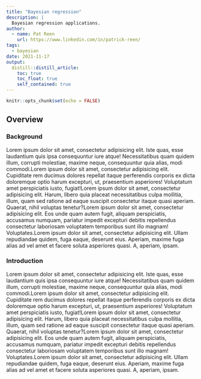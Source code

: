 ```yaml
---
title: "Bayesian regression"
description: | 
  Bayesian regression applications.
author:
  - name: Pat Reen 
    url: https://www.linkedin.com/in/patrick-reen/
tags:
  - bayesian
date: 2021-11-17
output:
  distill::distill_article: 
    toc: true
    toc_float: true
    self_contained: true
---
```


```r
knitr::opts_chunk$set(echo = FALSE)
```

## Overview 

### Background 
Lorem ipsum dolor sit amet, consectetur adipisicing elit. Iste quas, esse laudantium quis ipsa consequuntur iure atque! Necessitatibus quam quidem illum, corrupti molestiae, maxime neque, consequuntur quia alias, modi commodi.Lorem ipsum dolor sit amet, consectetur adipisicing elit. Cupiditate rem ducimus dolores repellat itaque perferendis corporis ex dicta doloremque optio harum excepturi, ut, praesentium asperiores! Voluptatum amet perspiciatis iusto, fugiat!Lorem ipsum dolor sit amet, consectetur adipisicing elit. Harum, libero quia placeat necessitatibus culpa mollitia, illum, quam sed ratione ad eaque suscipit consectetur itaque quasi aperiam. Quaerat, nihil voluptas tenetur?Lorem ipsum dolor sit amet, consectetur adipisicing elit. Eos unde quam autem fugit, aliquam perspiciatis, accusamus numquam, pariatur impedit excepturi debitis repellendus consectetur laboriosam voluptatem temporibus sunt illo magnam! Voluptates.Lorem ipsum dolor sit amet, consectetur adipisicing elit. Ullam repudiandae quidem, fuga eaque, deserunt eius. Aperiam, maxime fuga alias ad vel amet et facere soluta asperiores quasi. A, aperiam, ipsam.

### Introduction
Lorem ipsum dolor sit amet, consectetur adipisicing elit. Iste quas, esse laudantium quis ipsa consequuntur iure atque! Necessitatibus quam quidem illum, corrupti molestiae, maxime neque, consequuntur quia alias, modi commodi.Lorem ipsum dolor sit amet, consectetur adipisicing elit. Cupiditate rem ducimus dolores repellat itaque perferendis corporis ex dicta doloremque optio harum excepturi, ut, praesentium asperiores! Voluptatum amet perspiciatis iusto, fugiat!Lorem ipsum dolor sit amet, consectetur adipisicing elit. Harum, libero quia placeat necessitatibus culpa mollitia, illum, quam sed ratione ad eaque suscipit consectetur itaque quasi aperiam. Quaerat, nihil voluptas tenetur?Lorem ipsum dolor sit amet, consectetur adipisicing elit. Eos unde quam autem fugit, aliquam perspiciatis, accusamus numquam, pariatur impedit excepturi debitis repellendus consectetur laboriosam voluptatem temporibus sunt illo magnam! Voluptates.Lorem ipsum dolor sit amet, consectetur adipisicing elit. Ullam repudiandae quidem, fuga eaque, deserunt eius. Aperiam, maxime fuga alias ad vel amet et facere soluta asperiores quasi. A, aperiam, ipsam.
